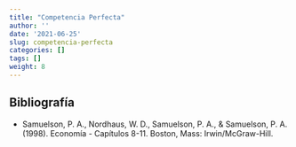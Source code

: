 ```yaml
---
title: "Competencia Perfecta"
author: ''
date: '2021-06-25'
slug: competencia-perfecta
categories: []
tags: []
weight: 8
---
```




## Bibliografía


- Samuelson, P. A., Nordhaus, W. D., Samuelson, P. A., & Samuelson, P. A. (1998). Economía - Capítulos 8-11. Boston, Mass: Irwin/McGraw-Hill.